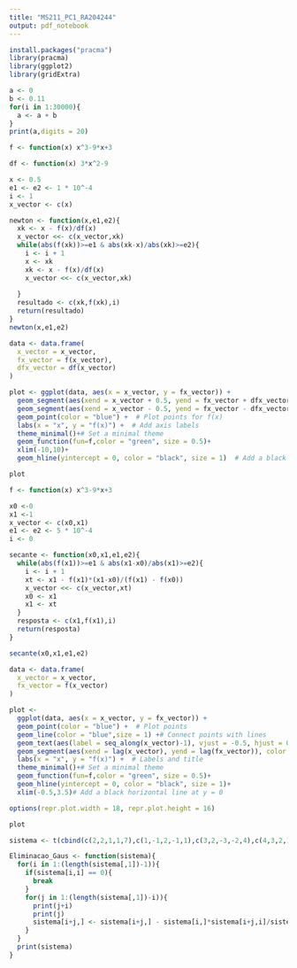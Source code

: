 ---
title: "MS211_PC1_RA204244"
output: pdf_notebook
---

```{r}
install.packages("pracma")
library(pracma)
library(ggplot2)
library(gridExtra)
```


```{r Exercicio 1}
a <- 0
b <- 0.11
for(i in 1:30000){
  a <- a + b
}
print(a,digits = 20)
```

```{r Exercicio 2,Newton-Raphson}
f <- function(x) x^3-9*x+3

df <- function(x) 3*x^2-9

x <- 0.5
e1 <- e2 <- 1 * 10^-4
i <- 1
x_vector <- c(x)

newton <- function(x,e1,e2){
  xk <- x - f(x)/df(x)
  x_vector <<- c(x_vector,xk)
  while(abs(f(xk))>=e1 & abs(xk-x)/abs(xk)>=e2){
    i <- i + 1
    x <- xk
    xk <- x - f(x)/df(x)
    x_vector <<- c(x_vector,xk)
    
  }
  resultado <- c(xk,f(xk),i)
  return(resultado)
}
newton(x,e1,e2)
```

```{r}
data <- data.frame(
  x_vector = x_vector,
  fx_vector = f(x_vector),
  dfx_vector = df(x_vector)
)

plot <- ggplot(data, aes(x = x_vector, y = fx_vector)) +
  geom_segment(aes(xend = x_vector + 0.5, yend = fx_vector + dfx_vector * 0.5), color = "red") +  # Plot tangent lines
  geom_segment(aes(xend = x_vector - 0.5, yend = fx_vector - dfx_vector * 0.5), color = "red") +  # Plot tangent lines
  geom_point(color = "blue") +  # Plot points for f(x)
  labs(x = "x", y = "f(x)") +  # Add axis labels
  theme_minimal()+# Set a minimal theme
  geom_function(fun=f,color = "green", size = 0.5)+
  xlim(-10,10)+
  geom_hline(yintercept = 0, color = "black", size = 1)  # Add a black horizontal line at y = 0

plot
```

```{r Exercicio 2,Secante}
f <- function(x) x^3-9*x+3

x0 <-0
x1 <-1
x_vector <- c(x0,x1)
e1 <- e2 <- 5 * 10^-4
i <- 0

secante <- function(x0,x1,e1,e2){
  while(abs(f(x1))>=e1 & abs(x1-x0)/abs(x1)>=e2){
    i <- i + 1
    xt <- x1 - f(x1)*(x1-x0)/(f(x1) - f(x0))
    x_vector <<- c(x_vector,xt)
    x0 <- x1
    x1 <- xt
  }
  resposta <- c(x1,f(x1),i)
  return(resposta)
}

secante(x0,x1,e1,e2)
```

```{r}
data <- data.frame(
  x_vector = x_vector,
  fx_vector = f(x_vector)
)

plot <-
  ggplot(data, aes(x = x_vector, y = fx_vector)) +
  geom_point(color = "blue") +  # Plot points
  geom_line(color = "blue",size = 1) +# Connect points with lines
  geom_text(aes(label = seq_along(x_vector)-1), vjust = -0.5, hjust = 0.5, size = 3) +
  geom_segment(aes(xend = lag(x_vector), yend = lag(fx_vector)), color = "red") +  # Plot secant lines
  labs(x = "x", y = "f(x)") +  # Labels and title
  theme_minimal()+# Set a minimal theme
  geom_function(fun=f,color = "green", size = 0.5)+
  geom_hline(yintercept = 0, color = "black", size = 1)+
  xlim(-0.5,3.5)# Add a black horizontal line at y = 0

options(repr.plot.width = 18, repr.plot.height = 16)

plot
```

```{r Exercicio 3, Eliminação de Gauss}

sistema <- t(cbind(c(2,2,1,1,7),c(1,-1,2,-1,1),c(3,2,-3,-2,4),c(4,3,2,1,12)))

Eliminacao_Gaus <- function(sistema){
  for(i in 1:(length(sistema[,1])-1)){
    if(sistema[i,i] == 0){
      break
    }
    for(j in 1:(length(sistema[,1])-i)){
      print(j+i)
      print(j)
      sistema[i+j,] <- sistema[i+j,] - sistema[i,]*sistema[i+j,i]/sistema[i,i]
    }
  }
  print(sistema)
}
```


